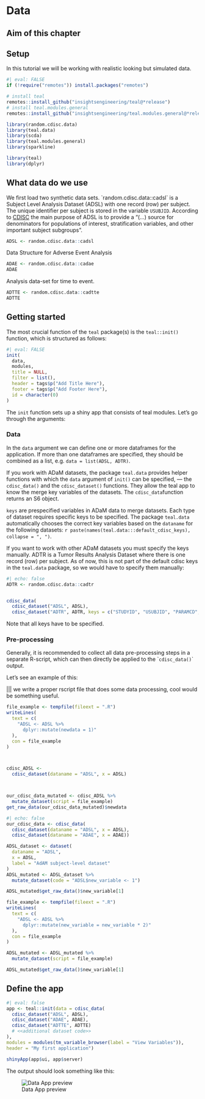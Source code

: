 # Data

## Aim of this chapter

## Setup

In this tutorial we will be working with realistic looking but simulated data.

```r
#| eval: FALSE
if (!require("remotes")) install.packages("remotes")

# install teal
remotes::install_github("insightsengineering/teal@*release")
# install teal.modules.general
remotes::install_github("insightsengineering/teal.modules.general@*release")

```

```r
library(random.cdisc.data)
library(teal.data)
library(scda)
library(teal.modules.general)
library(sparkline)
```

```r
library(teal)
library(dplyr)
```

## What data do we use

We first load two synthetic data sets. \`random.cdisc.data::cadsl\` is a Subject Level Analysis Dataset (ADSL) with one record (row) per subject. The unique identifier per subject is stored in the variable `USUBJID`. According to [CDISC](https://www.cdisc.org/education/course/subject-level-analysis-dataset-adsl) the main purpose of ADSL is to provide a "(...) source for denominators for populations of interest, stratification variables, and other important subject subgroups".

```r
ADSL <- random.cdisc.data::cadsl
```

Data Structure for Adverse Event Analysis

```r
ADAE <- random.cdisc.data::cadae
ADAE
```

Analysis data-set for time to event.

```r
ADTTE <- random.cdisc.data::cadtte
ADTTE
```

## Getting started

The most crucial function of the `teal` package(s) is the `teal::init()` function, which is structured as follows:

```r
#| eval: FALSE
init(
  data,
  modules,
  title = NULL,
  filter = list(),
  header = tags$p("Add Title Here"),
  footer = tags$p("Add Footer Here"),
  id = character(0)
)
```

The `init` function sets up a shiny app that consists of teal modules. Let's go through the arguments:

### Data

In the `data` argument we can define one or more dataframes for the application. If more than one dataframes are specified, they should be combined as a list, e.g. `data = list(ADSL, ADTR)`.

If you work with ADaM datasets, the package `teal.data` provides helper functions with which the `data` argument of `init()` can be specified, --- the `cdisc_data()` and the `cdisc_dataset()` functions. They allow the teal app to know the merge key variables of the datasets. The `cdisc_data`function returns an S6 object.

::: {#note:key .callout-note appearance="simple"}
`keys` are prespecified variables in ADaM data to merge datasets. Each type of dataset requires specific keys to be specified. The package `teal.data` automatically chooses the correct key variables based on the `dataname` for the following datasets: `r paste(names(teal.data:::default_cdisc_keys), collapse = ", ")`.

If you want to work with other ADaM datasets you must specify the keys manually. ADTR is a Tumor Results Analysis Dataset where there is one record (row) per subject. As of now, this is not part of the default cdisc keys in the `teal.data` package, so we would have to specify them manually:

```r
#| echo: false
ADTR <- random.cdisc.data::cadtr


cdisc_data(
  cdisc_dataset("ADSL", ADSL),
  cdisc_dataset("ADTR", ADTR, keys = c("STUDYID", "USUBJID", "PARAMCD", "AVISIT")))
```

Note that all keys have to be specified.
:::

### Pre-processing

Generally, it is recommended to collect all data pre-processing steps in a separate R-script, which can then directly be applied to the \``cdisc_data()`\` output.

Let's see an example of this:

\|\|\| we write a proper rscript file that does some data processing, cool would be something useful.

```r
file_example <- tempfile(fileext = ".R")
writeLines(
  text = c(
    "ADSL <- ADSL %>%
      dplyr::mutate(newdata = 1)"
  ),
  con = file_example
)



cdisc_ADSL <-
  cdisc_dataset(dataname = "ADSL", x = ADSL) 



our_cdisc_data_mutated <- cdisc_ADSL %>% 
  mutate_dataset(script = file_example)
get_raw_data(our_cdisc_data_mutated)$newdata
```

```r
#| echo: false
our_cdisc_data <- cdisc_data(
  cdisc_dataset(dataname = "ADSL", x = ADSL),
  cdisc_dataset(dataname = "ADAE", x = ADAE))
```

```r

ADSL_dataset <- dataset(
  dataname = "ADSL",
  x = ADSL,
  label = "AdAM subject-level dataset"
)
ADSL_mutated <- ADSL_dataset %>%
  mutate_dataset(code = "ADSL$new_variable <- 1")

ADSL_mutated$get_raw_data()$new_variable[1]
```

```r
file_example <- tempfile(fileext = ".R")
writeLines(
  text = c(
    "ADSL <- ADSL %>%
      dplyr::mutate(new_variable = new_variable * 2)"
  ),
  con = file_example
)

ADSL_mutated <- ADSL_mutated %>%
  mutate_dataset(script = file_example)

ADSL_mutated$get_raw_data()$new_variable[1]
```

## Define the app

```r
#| eval: false
app <- teal::init(data = cdisc_data(
  cdisc_dataset("ADSL", ADSL),
  cdisc_dataset("ADAE", ADAE),
  cdisc_dataset("ADTTE", ADTTE)
  # <<additional dataset code>>
),
modules = modules(tm_variable_browser(label = "View Variables")),
header = "My first application")

shinyApp(app$ui, app$server)
```

The output should look something like this:

![Data App preview](figures_images/app_data_1.png){fig-alt="Our first app should look like this"}
